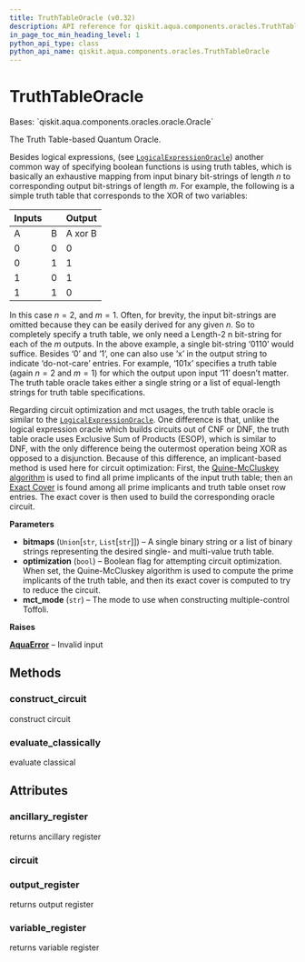 ```yaml
---
title: TruthTableOracle (v0.32)
description: API reference for qiskit.aqua.components.oracles.TruthTableOracle in qiskit v0.32
in_page_toc_min_heading_level: 1
python_api_type: class
python_api_name: qiskit.aqua.components.oracles.TruthTableOracle
---
```


# TruthTableOracle

<Class id="qiskit.aqua.components.oracles.TruthTableOracle" isDedicatedPage={true} github="https://github.com/qiskit-community/qiskit-aqua/tree/stable/0.9/qiskit/aqua/components/oracles/truth_table_oracle.py" signature="TruthTableOracle(bitmaps, optimization=False, mct_mode='basic')" modifiers="class">
  Bases: `qiskit.aqua.components.oracles.oracle.Oracle`

  The Truth Table-based Quantum Oracle.

  Besides logical expressions, (see [`LogicalExpressionOracle`](qiskit.aqua.components.oracles.LogicalExpressionOracle "qiskit.aqua.components.oracles.LogicalExpressionOracle")) another common way of specifying boolean functions is using truth tables, which is basically an exhaustive mapping from input binary bit-strings of length $n$ to corresponding output bit-strings of length $m$. For example, the following is a simple truth table that corresponds to the XOR of two variables:

  | Inputs |   | Output  |
  | ------ | - | ------- |
  | A      | B | A xor B |
  | 0      | 0 | 0       |
  | 0      | 1 | 1       |
  | 1      | 0 | 1       |
  | 1      | 1 | 0       |

  In this case $n=2$, and $m=1$. Often, for brevity, the input bit-strings are omitted because they can be easily derived for any given $n$. So to completely specify a truth table, we only need a Length-2 n bit-string for each of the $m$ outputs. In the above example, a single bit-string ‘0110’ would suffice. Besides ‘0’ and ‘1’, one can also use ‘x’ in the output string to indicate ‘do-not-care’ entries. For example, ‘101x’ specifies a truth table (again $n=2$ and $m=1$) for which the output upon input ‘11’ doesn’t matter. The truth table oracle takes either a single string or a list of equal-length strings for truth table specifications.

  Regarding circuit optimization and mct usages, the truth table oracle is similar to the [`LogicalExpressionOracle`](qiskit.aqua.components.oracles.LogicalExpressionOracle "qiskit.aqua.components.oracles.LogicalExpressionOracle"). One difference is that, unlike the logical expression oracle which builds circuits out of CNF or DNF, the truth table oracle uses Exclusive Sum of Products (ESOP), which is similar to DNF, with the only difference being the outermost operation being XOR as opposed to a disjunction. Because of this difference, an implicant-based method is used here for circuit optimization: First, the [Quine-McCluskey algorithm](https://en.wikipedia.org/wiki/Quine-McCluskey_algorithm) is used to find all prime implicants of the input truth table; then an [Exact Cover](https://en.wikipedia.org/wiki/Knuth%27s_Algorithm_X) is found among all prime implicants and truth table onset row entries. The exact cover is then used to build the corresponding oracle circuit.

  **Parameters**

  *   **bitmaps** (`Union`\[`str`, `List`\[`str`]]) – A single binary string or a list of binary strings representing the desired single- and multi-value truth table.
  *   **optimization** (`bool`) – Boolean flag for attempting circuit optimization. When set, the Quine-McCluskey algorithm is used to compute the prime implicants of the truth table, and then its exact cover is computed to try to reduce the circuit.
  *   **mct\_mode** (`str`) – The mode to use when constructing multiple-control Toffoli.

  **Raises**

  [**AquaError**](qiskit.aqua.AquaError "qiskit.aqua.AquaError") – Invalid input

  ## Methods

  <span id="qiskit-aqua-components-oracles-truthtableoracle-construct-circuit" />

  ### construct\_circuit

  <Function id="qiskit.aqua.components.oracles.TruthTableOracle.construct_circuit" signature="TruthTableOracle.construct_circuit()">
    construct circuit
  </Function>

  <span id="qiskit-aqua-components-oracles-truthtableoracle-evaluate-classically" />

  ### evaluate\_classically

  <Function id="qiskit.aqua.components.oracles.TruthTableOracle.evaluate_classically" signature="TruthTableOracle.evaluate_classically(measurement)">
    evaluate classical
  </Function>

  ## Attributes

  ### ancillary\_register

  <Attribute id="qiskit.aqua.components.oracles.TruthTableOracle.ancillary_register">
    returns ancillary register
  </Attribute>

  ### circuit

  <Attribute id="qiskit.aqua.components.oracles.TruthTableOracle.circuit" />

  ### output\_register

  <Attribute id="qiskit.aqua.components.oracles.TruthTableOracle.output_register">
    returns output register
  </Attribute>

  ### variable\_register

  <Attribute id="qiskit.aqua.components.oracles.TruthTableOracle.variable_register">
    returns variable register
  </Attribute>
</Class>

